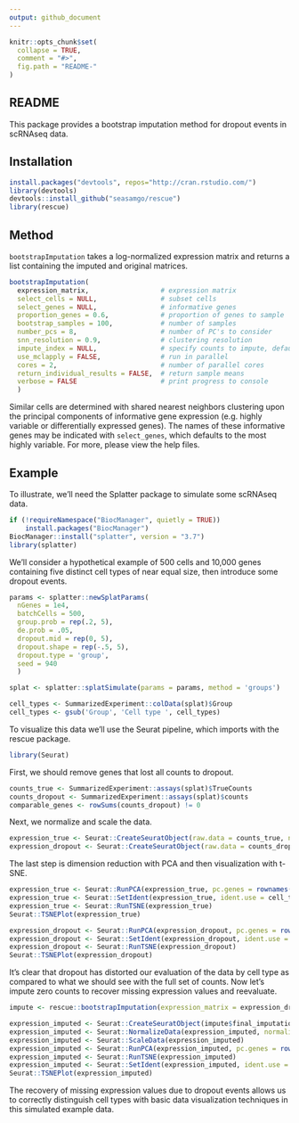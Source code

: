 ```yaml
---
output: github_document
---
```


<!-- README.md is generated from README.Rmd. Please edit that file -->

````r
knitr::opts_chunk$set(
  collapse = TRUE,
  comment = "#>",
  fig.path = "README-"
)

````

## README

This package provides a bootstrap imputation method for dropout events in scRNAseq data.

## Installation

````r
install.packages("devtools", repos="http://cran.rstudio.com/")
library(devtools)
devtools::install_github("seasamgo/rescue")
library(rescue)
````

## Method

`bootstrapImputation` takes a log-normalized expression matrix and returns a list containing the imputed and original matrices.

````r
bootstrapImputation(
  expression_matrix,                  # expression matrix
  select_cells = NULL,                # subset cells
  select_genes = NULL,                # informative genes
  proportion_genes = 0.6,             # proportion of genes to sample
  bootstrap_samples = 100,            # number of samples
  number_pcs = 8,                     # number of PC's to consider
  snn_resolution = 0.9,               # clustering resolution
  impute_index = NULL,                # specify counts to impute, defaults to zero values
  use_mclapply = FALSE,               # run in parallel
  cores = 2,                          # number of parallel cores
  return_individual_results = FALSE,  # return sample means
  verbose = FALSE                     # print progress to console
  )
````

Similar cells are determined with shared nearest neighbors clustering upon the principal components of informative gene expression (e.g. highly variable or differentially expressed genes). The names of these informative genes may be indicated with `select_genes`, which defaults to the most highly variable. For more, please view the help files.

## Example

To illustrate, we'll need the Splatter package to simulate some scRNAseq data.

````r
if (!requireNamespace("BiocManager", quietly = TRUE))
    install.packages("BiocManager")
BiocManager::install("splatter", version = "3.7")
library(splatter)
````

We'll consider a hypothetical example of 500 cells and 10,000 genes containing five distinct cell types of near equal size, then introduce some dropout events.

````r
params <- splatter::newSplatParams(
  nGenes = 1e4,
  batchCells = 500,
  group.prob = rep(.2, 5),
  de.prob = .05,
  dropout.mid = rep(0, 5),
  dropout.shape = rep(-.5, 5),
  dropout.type = 'group',
  seed = 940
  )

splat <- splatter::splatSimulate(params = params, method = 'groups')

cell_types <- SummarizedExperiment::colData(splat)$Group
cell_types <- gsub('Group', 'Cell type ', cell_types)
````

To visualize this data we'll use the Seurat pipeline, which imports with the rescue package.

````r
library(Seurat)
````

First, we should remove genes that lost all counts to dropout.

````r
counts_true <- SummarizedExperiment::assays(splat)$TrueCounts
counts_dropout <- SummarizedExperiment::assays(splat)$counts
comparable_genes <- rowSums(counts_dropout) != 0
````

Next, we normalize and scale the data.

````r
expression_true <- Seurat::CreateSeuratObject(raw.data = counts_true, normalization.method = 'LogNormalize', do.scale = TRUE, do.center = TRUE)
expression_dropout <- Seurat::CreateSeuratObject(raw.data = counts_dropout[comparable_genes, ], normalization.method = 'LogNormalize', do.scale = TRUE, do.center = TRUE)
````

The last step is dimension reduction with PCA and then visualization with t-SNE.

````r
expression_true <- Seurat::RunPCA(expression_true, pc.genes = rownames(expression_true@data), pcs.print = 0)
expression_true <- Seurat::SetIdent(expression_true, ident.use = cell_types)
expression_true <- Seurat::RunTSNE(expression_true)
Seurat::TSNEPlot(expression_true)

expression_dropout <- Seurat::RunPCA(expression_dropout, pc.genes = rownames(expression_dropout@data), pcs.print = 0)
expression_dropout <- Seurat::SetIdent(expression_dropout, ident.use = cell_types)
expression_dropout <- Seurat::RunTSNE(expression_dropout)
Seurat::TSNEPlot(expression_dropout)
````

It's clear that dropout has distorted our evaluation of the data by cell type as compared to what we should see with the full set of counts. Now let's impute zero counts to recover missing expression values and reevaluate.

````r
impute <- rescue::bootstrapImputation(expression_matrix = expression_dropout@data, bootstrap_samples = 100, use_mclapply = TRUE, cores = 3)

expression_imputed <- Seurat::CreateSeuratObject(impute$final_imputation)
expression_imputed <- Seurat::NormalizeData(expression_imputed, normalization.method = 'none')
expression_imputed <- Seurat::ScaleData(expression_imputed)
expression_imputed <- Seurat::RunPCA(expression_imputed, pc.genes = rownames(expression_imputed@data), pcs.print = 0)
expression_imputed <- Seurat::RunTSNE(expression_imputed)
expression_imputed <- Seurat::SetIdent(expression_imputed, ident.use = cell_types)
Seurat::TSNEPlot(expression_imputed)
````

The recovery of missing expression values due to dropout events allows us to correctly distinguish cell types with basic data visualization techniques in this simulated example data.
